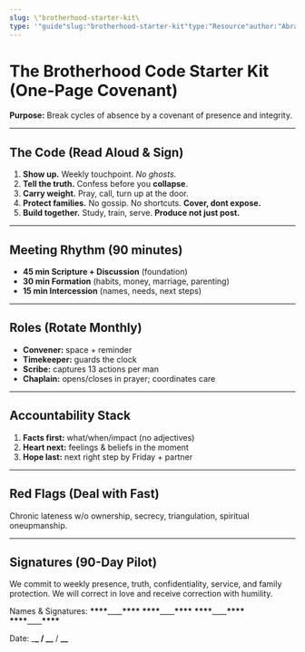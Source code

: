 ```yaml
---
slug: \"brotherhood-starter-kit\
type: '"guide"slug:"brotherhood-starter-kit"type:"Resource"author:"AbrahamofLondon"tags:-covenantcoverImage:"/assets/images/resources/brotherhood-code.jpg"'
---
```


# The Brotherhood Code Starter Kit (One-Page Covenant)

**Purpose:** Break cycles of absence by a covenant of presence and integrity.

---

## The Code (Read Aloud & Sign)

1. **Show up.** Weekly touchpoint. _No ghosts._
2. **Tell the truth.** Confess before you **collapse**.
3. **Carry weight.** Pray, call, turn up at the door.
4. **Protect families.** No gossip. No shortcuts. **Cover, dont expose.**
5. **Build together.** Study, train, serve. **Produce not just post.**

---

## Meeting Rhythm (90 minutes)

- **45 min Scripture + Discussion** (foundation)
- **30 min Formation** (habits, money, marriage, parenting)
- **15 min Intercession** (names, needs, next steps)

---

## Roles (Rotate Monthly)

- **Convener:** space + reminder
- **Timekeeper:** guards the clock
- **Scribe:** captures 13 actions per man
- **Chaplain:** opens/closes in prayer; coordinates care

---

## Accountability Stack

1. **Facts first:** what/when/impact (no adjectives)
2. **Heart next:** feelings & beliefs in the moment
3. **Hope last:** next right step by Friday + partner

---

## Red Flags (Deal with Fast)

Chronic lateness w/o ownership, secrecy, triangulation, spiritual oneupmanship.

---

## Signatures (90-Day Pilot)

We commit to weekly presence, truth, confidentiality, service, and family protection.
We will correct in love and receive correction with humility.

Names & Signatures: **\*\*\*\***\_\_\_\_**\*\*\*\*** **\*\*\*\***\_\_\_\_**\*\*\*\*** **\*\*\*\***\_\_\_\_**\*\*\*\*** **\*\*\*\***\_\_\_\_**\*\*\*\***

Date: \_**\_ / \_\_** / **\_\_**
